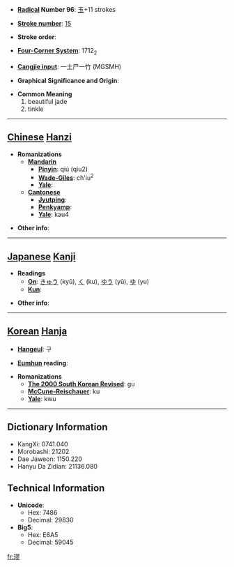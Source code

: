 * '''[[Wiktionary:Chinese radical index| Radical]] Number 96''': [[Wiktionary:Chinese radical index 玉|玉]]+11 strokes

* '''[[Wiktionary:Chinese total strokes index|Stroke number]]''': [[Wiktionary:Chinese total strokes index 15|15]]

* '''Stroke order''': 

* '''[[Wiktionary:Chinese four corner index|Four-Corner System]]''': 1712<sub>2</sub>

* '''[[Wiktionary:Chinese Cangjie index|Cangjie input]]''': 一土尸一竹 (MGSMH)

* '''Graphical Significance and Origin''': 

* '''Common Meaning'''
*#beautiful jade
*# tinkle


----

== [[Chinese]] [[Hanzi]] ==

* '''Romanizations'''
** '''[[Mandarin]]'''
*** '''[[Pinyin]]''': qiú (qiu2)
*** '''[[Wade-Giles]]''': ch'iu<sup>2</sup>
*** '''[[Yale]]''': 
** '''[[Cantonese]]'''
*** '''[[Jyutping]]''':
*** '''[[Penkyamp]]''': 
*** '''[[Yale]]''': kau4

* '''Other info''': 

----

== [[Japanese]] [[Kanji]] ==

* '''Readings'''
** '''[[On]]''': [[きゅう]] (kyū), [[く]] (ku), [[ゆう]] (yū), [[ゆ]] (yu)
** '''[[Kun]]''': 

* '''Other info''':  

----

== [[Korean]] [[Hanja]] ==

* '''[[Hangeul]]''': 구

* '''[[Eumhun]] reading''': 

* '''Romanizations'''
** '''[[The 2000 South Korean Revised Romanization|The 2000 South Korean Revised]]''': gu
** '''[[McCune-Reischauer]]''': ku
** '''[[Yale]]''': kwu

----

== Dictionary Information ==

* KangXi: 0741.040
* Morobashi: 21202
* Dae Jaweon: 1150.220
* Hanyu Da Zidian: 21136.080

== Technical Information ==

* '''Unicode''':
** Hex: 7486
** Decimal: 29830
* '''Big5''':
** Hex: E6A5
** Decimal: 59045

[[fr:璆]]